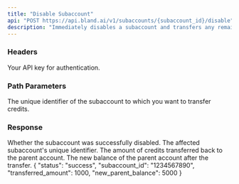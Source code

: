```yaml
---
title: "Disable Subaccount"
api: "POST https://api.bland.ai/v1/subaccounts/{subaccount_id}/disable"
description: "Immediately disables a subaccount and transfers any remaining credits back to the parent account."
---
```


### Headers

<ParamField header="authorization" type="string" required>
  Your API key for authentication.
</ParamField>

### Path Parameters

<ParamField path="subaccount_id" type="string" required>
    The unique identifier of the subaccount to which you want to transfer credits.
</ParamField>

### Response
<ResponseField name="status" type="string">
    Whether the subaccount was successfully disabled.
</ResponseField>

<ResponseField name="subaccount_id" type="string">
    The affected subaccount's unique identifier.
</ResponseField>

<ResponseField name="transferred_amount" type="number">
    The amount of credits transferred back to the parent account.
</ResponseField>

<ResponseField name="new_parent_balance" type="number">
    The new balance of the parent account after the transfer.
</ResponseField>

<ResponseExample>
{
    "status": "success",
    "subaccount_id": "1234567890",
    "transferred_amount": 1000,
    "new_parent_balance": 5000
}
</ResponseExample>
